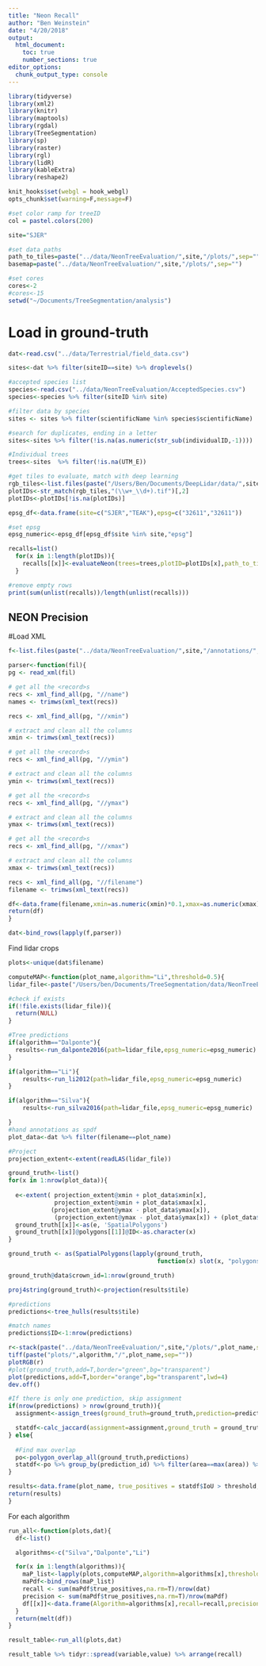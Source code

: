 ```yaml
---
title: "Neon Recall"
author: "Ben Weinstein"
date: "4/20/2018"
output: 
  html_document:
    toc: true
    number_sections: true
editor_options: 
  chunk_output_type: console
---
```


```r
library(tidyverse)
library(xml2)
library(knitr)
library(maptools)
library(rgdal)
library(TreeSegmentation)
library(sp)
library(raster)
library(rgl)
library(lidR)
library(kableExtra)
library(reshape2)

knit_hooks$set(webgl = hook_webgl)
opts_chunk$set(warning=F,message=F)

#set color ramp for treeID
col = pastel.colors(200)

site="SJER"

#set data paths
path_to_tiles=paste("../data/NeonTreeEvaluation/",site,"/plots/",sep="")
basemap=paste("../data/NeonTreeEvaluation/",site,"/plots/",sep="")

#set cores
cores<-2
#cores<-15
setwd("~/Documents/TreeSegmentation/analysis")
```

# Load in ground-truth
```r
dat<-read.csv("../data/Terrestrial/field_data.csv")

sites<-dat %>% filter(siteID==site) %>% droplevels()

#accepted species list
species<-read.csv("../data/NeonTreeEvaluation/AcceptedSpecies.csv")
species<-species %>% filter(siteID %in% site)

#filter data by species
sites <- sites %>% filter(scientificName %in% species$scientificName)

#search for duplicates, ending in a letter
sites<-sites %>% filter(!is.na(as.numeric(str_sub(individualID,-1))))

#Individual trees
trees<-sites  %>% filter(!is.na(UTM_E))

#get tiles to evaluate, match with deep learning 
rgb_tiles<-list.files(paste("/Users/Ben/Documents/DeepLidar/data/",site,"/plots/",sep=""))
plotIDs<-str_match(rgb_tiles,"(\\w+_\\d+).tif")[,2]
plotIDs<-plotIDs[!is.na(plotIDs)]

epsg_df<-data.frame(site=c("SJER","TEAK"),epsg=c("32611","32611"))

#set epsg
epsg_numeric<-epsg_df[epsg_df$site %in% site,"epsg"]

```

```r
recalls=list()
  for(x in 1:length(plotIDs)){
    recalls[[x]]<-evaluateNeon(trees=trees,plotID=plotIDs[x],path_to_tiles=path_to_tiles,algorithm = "silva",basemap = basemap,epsg_numeric = epsg_numeric,plot_results=T)
  }

#remove empty rows
print(sum(unlist(recalls))/length(unlist(recalls)))
```

## NEON Precision

#Load XML

```r

f<-list.files(paste("../data/NeonTreeEvaluation/",site,"/annotations/",sep=""),pattern=paste(site,"_0",sep=""),full.names = T)

parser<-function(fil){
pg <- read_xml(fil)

# get all the <record>s
recs <- xml_find_all(pg, "//name")
names <- trimws(xml_text(recs))

recs <- xml_find_all(pg, "//xmin")

# extract and clean all the columns
xmin <- trimws(xml_text(recs))

# get all the <record>s
recs <- xml_find_all(pg, "//ymin")

# extract and clean all the columns
ymin <- trimws(xml_text(recs))

# get all the <record>s
recs <- xml_find_all(pg, "//ymax")

# extract and clean all the columns
ymax <- trimws(xml_text(recs))

# get all the <record>s
recs <- xml_find_all(pg, "//xmax")

# extract and clean all the columns
xmax <- trimws(xml_text(recs))

recs <- xml_find_all(pg, "//filename")
filename <- trimws(xml_text(recs))

df<-data.frame(filename,xmin=as.numeric(xmin)*0.1,xmax=as.numeric(xmax)*0.1,ymin=as.numeric(ymin)*0.1,ymax=as.numeric(ymax)*0.1,name=names)
return(df)
}

dat<-bind_rows(lapply(f,parser))
```

Find lidar crops

```r

plots<-unique(dat$filename)

computeMAP<-function(plot_name,algorithm="Li",threshold=0.5){
lidar_file<-paste("/Users/ben/Documents/TreeSegmentation/data/NeonTreeEvaluation/",site,"/plots/",str_match(plot_name,"(\\w+).tif")[,2],".laz",sep="")

#check if exists
if(!file.exists(lidar_file)){
  return(NULL)
}

#Tree predictions
if(algorithm=="Dalponte"){
  results<-run_dalponte2016(path=lidar_file,epsg_numeric=epsg_numeric)
}

if(algorithm=="Li"){
    results<-run_li2012(path=lidar_file,epsg_numeric=epsg_numeric)
}

if(algorithm=="Silva"){
    results<-run_silva2016(path=lidar_file,epsg_numeric=epsg_numeric)

}
#hand annotations as spdf
plot_data<-dat %>% filter(filename==plot_name)

#Project 
projection_extent<-extent(readLAS(lidar_file))

ground_truth<-list()
for(x in 1:nrow(plot_data)){
  
  e<-extent( projection_extent@xmin + plot_data$xmin[x],
             projection_extent@xmin + plot_data$xmax[x], 
            (projection_extent@ymax - plot_data$ymax[x]),
             (projection_extent@ymax - plot_data$ymax[x]) + (plot_data$ymax[x] - plot_data$ymin[x]) )
  ground_truth[[x]]<-as(e, 'SpatialPolygons')
  ground_truth[[x]]@polygons[[1]]@ID<-as.character(x)
}

ground_truth <- as(SpatialPolygons(lapply(ground_truth,
                                          function(x) slot(x, "polygons")[[1]])),"SpatialPolygonsDataFrame")

ground_truth@data$crown_id=1:nrow(ground_truth)

proj4string(ground_truth)<-projection(results$tile)

#predictions
predictions<-tree_hulls(results$tile)

#match names
predictions$ID<-1:nrow(predictions)

r<-stack(paste("../data/NeonTreeEvaluation/",site,"/plots/",plot_name,sep=""))
tiff(paste("plots/",algorithm,"/",plot_name,sep=""))
plotRGB(r)
#plot(ground_truth,add=T,border="green",bg="transparent")
plot(predictions,add=T,border="orange",bg="transparent",lwd=4)
dev.off()

#If there is only one prediction, skip assignment
if(nrow(predictions) > nrow(ground_truth)){
  assignment<-assign_trees(ground_truth=ground_truth,prediction=predictions)

  statdf<-calc_jaccard(assignment=assignment,ground_truth = ground_truth,prediction=predictions)
} else{
  
  #Find max overlap
  po<-polygon_overlap_all(ground_truth,predictions)
  statdf<-po %>% group_by(prediction_id) %>% filter(area==max(area)) %>% group_by(crown_id,prediction_id) %>% do(data.frame(IoU=IoU(ground_truth[.$crown_id,],predictions[.$prediction_id,])))
}

results<-data.frame(plot_name, true_positives = statdf$IoU > threshold, false_positives = statdf$IoU < threshold)
return(results)
}
```

For each algorithm

```r
run_all<-function(plots,dat){
  df<-list()

  algorithms<-c("Silva","Dalponte","Li")

  for(x in 1:length(algorithms)){
    maP_list<-lapply(plots,computeMAP,algorithm=algorithms[x],threshold=0.5)
    maPdf<-bind_rows(maP_list)
    recall <- sum(maPdf$true_positives,na.rm=T)/nrow(dat)
    precision <- sum(maPdf$true_positives,na.rm=T)/nrow(maPdf)
    df[[x]]<-data.frame(Algorithm=algorithms[x],recall=recall,precision=precision)
  }
  return(melt(df))
}

result_table<-run_all(plots,dat)

result_table %>% tidyr::spread(variable,value) %>% arrange(recall)
```
